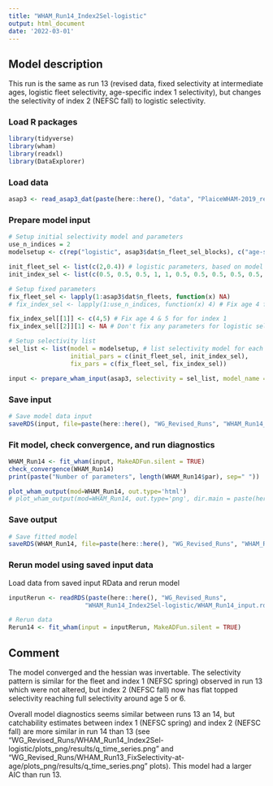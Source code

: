 ```yaml
---
title: "WHAM_Run14_Index2Sel-logistic"
output: html_document
date: '2022-03-01'
---
```


## Model description
This run is the same as run 13 (revised data, fixed selectivity at intermediate ages, logistic fleet selectivity, age-specific index 1 selectivity), but changes the selectivity of index 2 (NEFSC fall) to logistic selectivity.

### Load R packages
```r
library(tidyverse)
library(wham)
library(readxl)
library(DataExplorer)
```

### Load data
```r
asap3 <- read_asap3_dat(paste(here::here(), "data", "PlaiceWHAM-2019_revised_NEFSC-LW-WAA.DAT", sep="/"))
```

### Prepare model input
```r
# Setup initial selectivity model and parameters
use_n_indices = 2
modelsetup <- c(rep("logistic", asap3$dat$n_fleet_sel_blocks), c("age-specific", "logistic"))

init_fleet_sel <- list(c(2,0.4)) # logistic parameters, based on model type
init_index_sel <- list(c(0.5, 0.5, 0.5, 1, 1, 0.5, 0.5, 0.5, 0.5, 0.5, 0.5), c(2,0.4))

# Setup fixed parameters
fix_fleet_sel <- lapply(1:asap3$dat$n_fleets, function(x) NA) 
# fix_index_sel <- lapply(1:use_n_indices, function(x) 4) # Fix age 4 for both indices,  NA means do not fix 

fix_index_sel[[1]] <- c(4,5) # Fix age 4 & 5 for for index 1
fix_index_sel[[2]][1] <- NA # Don't fix any parameters for logistic selectivity

# Setup selectivity list
sel_list <- list(model = modelsetup, # list selectivity model for each fleet and index
                 initial_pars = c(init_fleet_sel, init_index_sel),
                 fix_pars = c(fix_fleet_sel, fix_index_sel))

input <- prepare_wham_input(asap3, selectivity = sel_list, model_name = "WHAM_Run14") 
```

### Save input
```r
# Save model data input
saveRDS(input, file=paste(here::here(), "WG_Revised_Runs", "WHAM_Run14_Index2Sel-logistic", "WHAM_Run14_input.rds", sep="/"))
```

### Fit model, check convergence, and run diagnostics
```r
WHAM_Run14 <- fit_wham(input, MakeADFun.silent = TRUE) 
check_convergence(WHAM_Run14)
print(paste("Number of parameters", length(WHAM_Run14$par), sep=" "))

plot_wham_output(mod=WHAM_Run14, out.type='html')
# plot_wham_output(mod=WHAM_Run14, out.type='png', dir.main = paste(here::here(), "WHAM_Run14", sep="/"))
```

### Save output
```r
# Save fitted model
saveRDS(WHAM_Run14, file=paste(here::here(), "WG_Revised_Runs", "WHAM_Run14_Index2Sel-logistic", "WHAM_Run14_model.rds", sep="/"))
```

### Rerun model using saved input data
Load data from saved input RData and rerun model
```r
inputRerun <- readRDS(paste(here::here(), "WG_Revised_Runs",
                     "WHAM_Run14_Index2Sel-logistic/WHAM_Run14_input.rds", sep="/"))

# Rerun data
Rerun14 <- fit_wham(input = inputRerun, MakeADFun.silent = TRUE)
```

## Comment
The model converged and the hessian was invertable. The selectivity pattern is similar for the fleet and index 1 (NEFSC spring) observed in run 13 which were not altered, but index 2 (NEFSC fall) now has flat topped selectivity reaching full selectivity around age 5 or 6. 

Overall model diagnostics seems similar between runs 13 an 14, but catchability estimates between index 1 (NEFSC spring) and index 2 (NEFSC fall) are more similar in run 14 than 13 (see "WG_Revised_Runs/WHAM_Run14_Index2Sel-logistic/plots_png/results/q_time_series.png" and "WG_Revised_Runs/WHAM_Run13_FixSelectivity-at-age/plots_png/results/q_time_series.png" plots). This model had a larger AIC than run 13.
